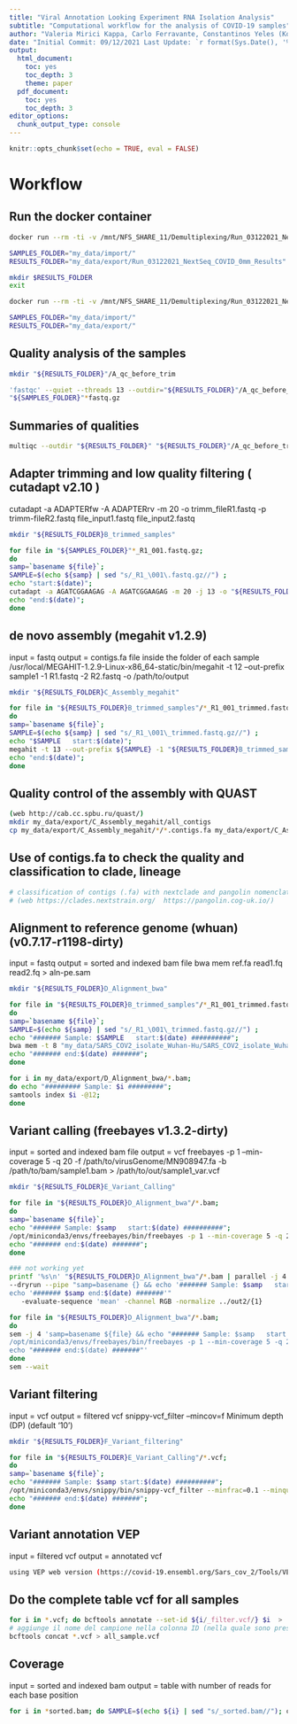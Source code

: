 ```yaml
---
title: "Viral Annotation Looking Experiment RNA Isolation Analysis"
subtitle: "Computational workflow for the analysis of COVID-19 samples"
author: "Valeria Mirici Kappa, Carlo Ferravante, Constantinos Yeles (Konstantinos Geles)"
date: "Initial Commit: 09/12/2021 Last Update: `r format(Sys.Date(), '%a %b %d %Y')`"
output:
  html_document:
    toc: yes
    toc_depth: 3
    theme: paper 
  pdf_document:
    toc: yes
    toc_depth: 3
editor_options:
  chunk_output_type: console
---
```


```r
knitr::opts_chunk$set(echo = TRUE, eval = FALSE)
```

# Workflow

## Run the docker container
```bash
docker run --rm -ti -v /mnt/NFS_SHARE_11/Demultiplexing/Run_03122021_NextSeq/1_Demultiplexing_COVID_0mm/COVID_TR/:/home/my_data/import -v /mnt/NFS_SHARE_13/:/home/my_data/export  biohaz/covid

SAMPLES_FOLDER="my_data/import/"
RESULTS_FOLDER="my_data/export/Run_03122021_NextSeq_COVID_0mm_Results"

mkdir $RESULTS_FOLDER
exit 

docker run --rm -ti -v /mnt/NFS_SHARE_11/Demultiplexing/Run_03122021_NextSeq/1_Demultiplexing_COVID_0mm/COVID_TR/:/home/my_data/import -v /mnt/NFS_SHARE_13/Run_03122021_NextSeq_COVID_0mm_Results/:/home/my_data/export  biohaz/covid

SAMPLES_FOLDER="my_data/import/"
RESULTS_FOLDER="my_data/export/"
```

## Quality analysis of the samples
```bash
mkdir "${RESULTS_FOLDER}"/A_qc_before_trim

'fastqc' --quiet --threads 13 --outdir="${RESULTS_FOLDER}"/A_qc_before_trim \
"${SAMPLES_FOLDER}"*fastq.gz 
```

## Summaries of qualities
```bash
multiqc --outdir "${RESULTS_FOLDER}" "${RESULTS_FOLDER}"/A_qc_before_trim
```

## Adapter trimming and low quality filtering ( cutadapt v2.10 )
cutadapt -a ADAPTERfw -A ADAPTERrv -m 20 -o trimm_fileR1.fastq -p trimm-fileR2.fastq file_input1.fastq file_input2.fastq
```bash
mkdir "${RESULTS_FOLDER}B_trimmed_samples" 

for file in "${SAMPLES_FOLDER}"*_R1_001.fastq.gz; 
do 
samp=`basename ${file}`;
SAMPLE=$(echo ${samp} | sed "s/_R1_\001\.fastq.gz//") ;
echo "start:$(date)";
cutadapt -a AGATCGGAAGAG -A AGATCGGAAGAG -m 20 -j 13 -o "${RESULTS_FOLDER}B_trimmed_samples"/${SAMPLE}_R1_001_trimmed.fastq.gz -p "${RESULTS_FOLDER}B_trimmed_samples"/${SAMPLE}_R2_001_trimmed.fastq.gz "${SAMPLES_FOLDER}"${SAMPLE}_R1_001.fastq.gz "${SAMPLES_FOLDER}"${SAMPLE}_R2_001.fastq.gz ; 
echo "end:$(date)";
done
```

## de novo assembly (megahit v1.2.9)
input = fastq
output = contigs.fa file inside the folder of each sample
/usr/local/MEGAHIT-1.2.9-Linux-x86_64-static/bin/megahit -t 12 --out-prefix sample1 -1 R1.fastq -2 R2.fastq -o /path/to/output
```bash
mkdir "${RESULTS_FOLDER}C_Assembly_megahit" 

for file in "${RESULTS_FOLDER}B_trimmed_samples"/*_R1_001_trimmed.fastq.gz; 
do 
samp=`basename ${file}`;
SAMPLE=$(echo ${samp} | sed "s/_R1_\001\_trimmed.fastq.gz//") ;
echo "$SAMPLE   start:$(date)";
megahit -t 13 --out-prefix ${SAMPLE} -1 "${RESULTS_FOLDER}B_trimmed_samples"/${SAMPLE}_R1_001_trimmed.fastq.gz -2 "${RESULTS_FOLDER}B_trimmed_samples"/${SAMPLE}_R2_001_trimmed.fastq.gz -o "${RESULTS_FOLDER}C_Assembly_megahit/${SAMPLE}";
echo "end:$(date)";
done

```

## Quality control of the assembly with QUAST 
```bash
(web http://cab.cc.spbu.ru/quast/)
mkdir my_data/export/C_Assembly_megahit/all_contigs
cp my_data/export/C_Assembly_megahit/*/*.contigs.fa my_data/export/C_Assembly_megahit/all_contigs/
```

## Use of contigs.fa to check the quality and classification to clade, lineage
```bash
# classification of contigs (.fa) with nextclade and pangolin nomenclature 
# (web https://clades.nextstrain.org/  https://pangolin.cog-uk.io/)
```

## Alignment to reference genome (whuan) (v0.7.17-r1198-dirty)

input = fastq
output = sorted and indexed bam file
bwa mem ref.fa read1.fq read2.fq > aln-pe.sam
```bash
mkdir "${RESULTS_FOLDER}D_Alignment_bwa" 

for file in "${RESULTS_FOLDER}B_trimmed_samples"/*_R1_001_trimmed.fastq.gz;
do 
samp=`basename ${file}`;
SAMPLE=$(echo ${samp} | sed "s/_R1_\001\_trimmed.fastq.gz//") ;
echo "####### Sample: $SAMPLE   start:$(date) ##########";
bwa mem -t 8 "my_data/SARS_COV2_isolate_Wuhan-Hu/SARS_COV2_isolate_Wuhan-Hu-1.fasta" "${RESULTS_FOLDER}B_trimmed_samples"/${SAMPLE}_R1_001_trimmed.fastq.gz "${RESULTS_FOLDER}B_trimmed_samples"/${SAMPLE}_R2_001_trimmed.fastq.gz | samtools sort -@5 -o "${RESULTS_FOLDER}D_Alignment_bwa"/${SAMPLE}_sorted.bam
echo "####### end:$(date) #######";
done

for i in my_data/export/D_Alignment_bwa/*.bam; 
do echo "######### Sample: $i #########"; 
samtools index $i -@12; 
done
```

## Variant calling (freebayes  v1.3.2-dirty)
input = sorted and indexed bam file
output = vcf
freebayes -p 1 --min-coverage 5 -q 20 -f /path/to/virusGenome/MN908947.fa -b /path/to/bam/sample1.bam > /path/to/out/sample1_var.vcf
```bash
mkdir "${RESULTS_FOLDER}E_Variant_Calling" 

for file in "${RESULTS_FOLDER}D_Alignment_bwa"/*.bam;
do 
samp=`basename ${file}`;
echo "####### Sample: $samp   start:$(date) ##########";
/opt/miniconda3/envs/freebayes/bin/freebayes -p 1 --min-coverage 5 -q 20 -f "my_data/SARS_COV2_isolate_Wuhan-Hu/SARS_COV2_isolate_Wuhan-Hu-1.fasta" -b $file  > "${RESULTS_FOLDER}E_Variant_Calling"/${samp/_sorted.bam/.vcf};
echo "####### end:$(date) #######";
done

### not working yet
printf '%s\n' "${RESULTS_FOLDER}D_Alignment_bwa"/*.bam | parallel -j 4 \
--dryrun --pipe "samp=basename {} && echo '####### Sample: $samp   start:$(date) ##########' \
echo '####### $samp end:$(date) #######'"
   -evaluate-sequence 'mean' -channel RGB -normalize ../out2/{1}

for file in "${RESULTS_FOLDER}D_Alignment_bwa"/*.bam;
do 
sem -j 4 'samp=basename ${file} && echo "####### Sample: $samp   start:$(date) ##########" && \
/opt/miniconda3/envs/freebayes/bin/freebayes -p 1 --min-coverage 5 -q 20 -f "my_data/SARS_COV2_isolate_Wuhan-Hu/SARS_COV2_isolate_Wuhan-Hu-1.fasta" -b $file  > "${RESULTS_FOLDER}test_vcf"/${samp/_sorted.bam/.vcf} && \
echo "####### end:$(date) #######"'
done
sem --wait

```

## Variant filtering
input = vcf
output = filtered vcf 
snippy-vcf_filter --mincov=f Minimum depth (DP) (default '10')
```bash
mkdir "${RESULTS_FOLDER}F_Variant_filtering" 

for file in "${RESULTS_FOLDER}E_Variant_Calling"/*.vcf;
do 
samp=`basename ${file}`;
echo "####### Sample: $samp start:$(date) ##########";
/opt/miniconda3/envs/snippy/bin/snippy-vcf_filter --minfrac=0.1 --minqual=20 $file > "${RESULTS_FOLDER}F_Variant_filtering"/${samp/.vcf/_filtered.vcf} 2> "${RESULTS_FOLDER}F_Variant_filtering"/${samp/.vcf/_stat.txt};
echo "####### end:$(date) #######";
done
```

## Variant annotation VEP
input = filtered vcf
output = annotated vcf
```bash
using VEP web version (https://covid-19.ensembl.org/Sars_cov_2/Tools/VEP) or commandline 
```

## Do the complete table vcf for all samples
```bash
for i in *.vcf; do bcftools annotate --set-id ${i/_filter.vcf/} $i  > ../9_vcf_ID/${i/_filter.vcf/_vcf_ID.vcf}; done  
# aggiunge il nome del campione nella colonna ID (nella quale sono presenti solo .)
bcftools concat *.vcf > all_sample.vcf

```

## Coverage
input = sorted and indexed bam
output = table with number of reads for each base position 
```bash
for i in *sorted.bam; do SAMPLE=$(echo ${i} | sed "s/_sorted.bam//"); qualimap bamqc -bam ${SAMPLE}_sorted.bam -gff Sars_cov_2.ASM985889v3.101.gff -ip -nt 1 -oc ../4.3_Coverage/${SAMPLE}_nonzerocov.txt -outdir ../4.3_Coverage/${SAMPLE} -outformat PDF:HTML; done
```
